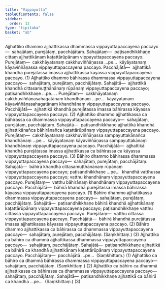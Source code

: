 ```yaml
---
title: "Vippayutta"
tableOfContents: false
sidebar:
  order: 13
type: "tipitaka"
basket: "ab"
---
```



<DynamicBreadcrumb />

<Division number="357">

<Paragraph number="3203">
Ajjhattiko dhammo ajjhattikassa dhammassa vippayuttapaccayena paccayo—  sahajātaṃ, purejātaṃ, pacchājātaṃ. <Emphasis>Sahajātaṃ</Emphasis>—  paṭisandhikkhaṇe cittaṃ ajjhattikānaṃ kaṭattārūpānaṃ vippayuttapaccayena paccayo. <Emphasis>Purejātaṃ</Emphasis>—  cakkhāyatanaṃ cakkhuviññāṇassa …pe…  kāyāyatanaṃ kāyaviññāṇassa vippayuttapaccayena paccayo. <Emphasis>Pacchājātā</Emphasis>—  ajjhattikā khandhā purejātassa imassa ajjhattikassa kāyassa vippayuttapaccayena paccayo. (1)
</Paragraph>

<Paragraph number="3204">
Ajjhattiko dhammo bāhirassa dhammassa vippayuttapaccayena paccayo—  sahajātaṃ, purejātaṃ, pacchājātaṃ. <Emphasis>Sahajātā</Emphasis>—  ajjhattikā khandhā cittasamuṭṭhānānaṃ rūpānaṃ vippayuttapaccayena paccayo; paṭisandhikkhaṇe …pe… . <Emphasis>Purejātaṃ</Emphasis>—  cakkhāyatanaṃ cakkhuviññāṇasahagatānaṃ khandhānaṃ …pe…  kāyāyatanaṃ kāyaviññāṇasahagatānaṃ khandhānaṃ vippayuttapaccayena paccayo. <Emphasis>Pacchājātā</Emphasis>—  ajjhattikā khandhā purejātassa imassa bāhirassa kāyassa vippayuttapaccayena paccayo. (2)
</Paragraph>

<Paragraph number="3205">
Ajjhattiko dhammo ajjhattikassa ca bāhirassa ca dhammassa vippayuttapaccayena paccayo—  sahajātaṃ, purejātaṃ, pacchājātaṃ. <Emphasis>Sahajātā</Emphasis>—  paṭisandhikkhaṇe ajjhattikā khandhā ajjhattikānañca bāhirānañca kaṭattārūpānaṃ vippayuttapaccayena paccayo. <Emphasis>Purejātaṃ</Emphasis>—  cakkhāyatanaṃ cakkhuviññāṇassa sampayuttakānañca khandhānaṃ …pe…  kāyāyatanaṃ kāyaviññāṇassa sampayuttakānaṃ khandhānaṃ vippayuttapaccayena paccayo. <Emphasis>Pacchājātā</Emphasis>—  ajjhattikā khandhā purejātassa imassa ajjhattikassa ca bāhirassa ca kāyassa vippayuttapaccayena paccayo. (3)
</Paragraph>

</Division>
<Division number="358">

<Paragraph number="3206">
Bāhiro dhammo bāhirassa dhammassa vippayuttapaccayena paccayo—  sahajātaṃ, purejātaṃ, pacchājātaṃ. <Emphasis>Sahajātā</Emphasis>—  bāhirā khandhā cittasamuṭṭhānānaṃ rūpānaṃ vippayuttapaccayena paccayo; paṭisandhikkhaṇe …pe…  khandhā vatthussa vippayuttapaccayena paccayo; vatthu khandhānaṃ vippayuttapaccayena paccayo. <Emphasis>Purejātaṃ</Emphasis>—  vatthu bāhirānaṃ khandhānaṃ vippayuttapaccayena paccayo. <Emphasis>Pacchājātā</Emphasis>—  bāhirā khandhā purejātassa imassa bāhirassa kāyassa vippayuttapaccayena paccayo. (1)
</Paragraph>

<Paragraph number="3207">
Bāhiro dhammo ajjhattikassa dhammassa vippayuttapaccayena paccayo—  sahajātaṃ, purejātaṃ, pacchājātaṃ. <Emphasis>Sahajātā</Emphasis>—  paṭisandhikkhaṇe bāhirā khandhā ajjhattikānaṃ kaṭattārūpānaṃ vippayuttapaccayena paccayo; paṭisandhikkhaṇe vatthu cittassa vippayuttapaccayena paccayo. <Emphasis>Purejātaṃ</Emphasis>—  vatthu cittassa vippayuttapaccayena paccayo. <Emphasis>Pacchājātā</Emphasis>—  bāhirā khandhā purejātassa imassa ajjhattikassa kāyassa vippayuttapaccayena paccayo. (2)
</Paragraph>

<Paragraph number="3208">
Bāhiro dhammo ajjhattikassa ca bāhirassa ca dhammassa vippayuttapaccayena paccayo—  sahajātaṃ, purejātaṃ, pacchājātaṃ. (Saṃkhittaṃ.) (3)
</Paragraph>

</Division>
<Division number="359">

<Paragraph number="3209">
Ajjhattiko ca bāhiro ca dhammā ajjhattikassa dhammassa vippayuttapaccayena paccayo—  sahajātaṃ, pacchājātaṃ. <Emphasis>Sahajātā</Emphasis>—  paṭisandhikkhaṇe ajjhattikā ca bāhirā ca khandhā ajjhattikānaṃ kaṭattārūpānaṃ vippayuttapaccayena paccayo. <Emphasis>Pacchājātaṃ</Emphasis>—  pacchājātā …pe…  (Saṃkhittaṃ.) (1)
</Paragraph>

<Paragraph number="3210">
Ajjhattiko ca bāhiro ca dhammā bāhirassa dhammassa vippayuttapaccayena paccayo—  sahajātaṃ, pacchājātaṃ. (Saṃkhittaṃ.) (2)
</Paragraph>

<Paragraph number="3211">
Ajjhattiko ca bāhiro ca dhammā ajjhattikassa ca bāhirassa ca dhammassa vippayuttapaccayena paccayo—  sahajātaṃ, pacchājātaṃ. <Emphasis>Sahajātā</Emphasis>—  paṭisandhikkhaṇe ajjhattikā ca bāhirā ca khandhā …pe…  (Saṃkhittaṃ.) (3)
</Paragraph>
</Division>
